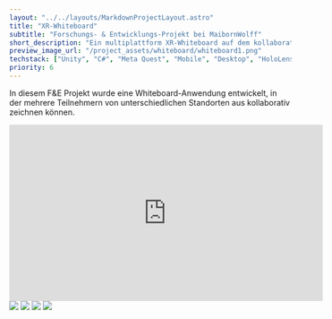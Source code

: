```yaml
---
layout: "../../layouts/MarkdownProjectLayout.astro"
title: "XR-Whiteboard"
subtitle: "Forschungs- & Entwicklungs-Projekt bei MaibornWolff"
short_description: "Ein multiplattform XR-Whiteboard auf dem kollaborativ gezeichnet werden kann. Dabei wurde die Architektur so entworfern, dass möglichst viel Quellcode Plattformunabhängig ist. Untersützte Plattformen: Meta Rift, Meta Quest, Mobile, Hololens 2, PC"
preview_image_url: "/project_assets/whiteboard/whiteboard1.png"
techstack: ["Unity", "C#", "Meta Quest", "Mobile", "Desktop", "HoloLens", "Crossplattform","Photon", "Event-Sourceing"]
priority: 6
---
```


In diesem F&E Projekt wurde eine Whiteboard-Anwendung entwickelt, in der mehrere Teilnehmern von unterschiedlichen Standorten aus kollaborativ zeichnen können. 


<iframe class="max-w-full min-h-600 mx-auto mt=0 mb=0 aspect-w-16 aspect-h-9" title="Whiteboard Demo" width="560" height="315" src="https://www.youtube.com/embed/qs5wrY_umTY?si=eGbaWg4mTq7KkqoR" frameborder="0" allow="accelerometer; autoplay; clipboard-write; encrypted-media; gyroscope; picture-in-picture; web-share" referrerpolicy="strict-origin-when-cross-origin" allowfullscreen></iframe>
<div class = "m-4">
<Image src="/project_assets/whiteboard/whiteboard2.PNG" />
<Image src="/project_assets/whiteboard/whiteboard3.PNG" />
<Image src="/project_assets/whiteboard/whiteboard4.PNG" />
<Image src="/project_assets/whiteboard/avatar_gif.gif" />


</div>



